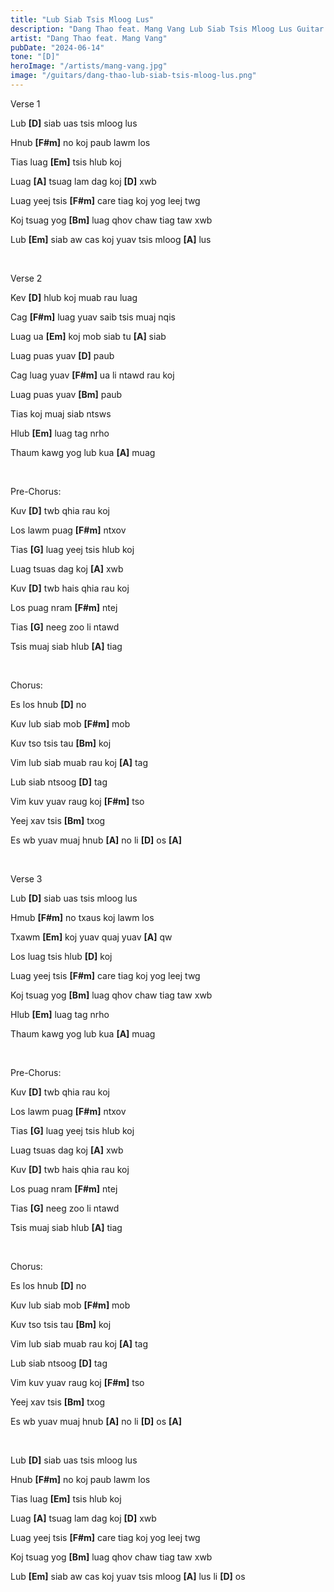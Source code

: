 ```yaml
---
title: "Lub Siab Tsis Mloog Lus"
description: "Dang Thao feat. Mang Vang Lub Siab Tsis Mloog Lus Guitar Chords"
artist: "Dang Thao feat. Mang Vang"
pubDate: "2024-06-14"
tone: "[D]"
heroImage: "/artists/mang-vang.jpg"
image: "/guitars/dang-thao-lub-siab-tsis-mloog-lus.png"
---
```


Verse 1

Lub <b>[D]</b> siab uas tsis mloog lus

Hnub <b>[F#m]</b> no koj paub lawm los

Tias luag <b>[Em]</b> tsis hlub koj

Luag <b>[A]</b> tsuag lam dag koj <b>[D]</b> xwb

Luag yeej tsis <b>[F#m]</b> care tiag koj yog leej twg

Koj tsuag yog <b>[Bm]</b> luag qhov chaw tiag taw xwb

Lub <b>[Em]</b> siab aw cas koj yuav tsis mloog <b>[A]</b> lus

<br />

Verse 2

Kev <b>[D]</b> hlub koj muab rau luag

Cag <b>[F#m]</b> luag yuav saib tsis muaj nqis

Luag ua <b>[Em]</b> koj mob siab tu <b>[A]</b> siab

Luag puas yuav <b>[D]</b> paub

Cag luag yuav <b>[F#m]</b> ua li ntawd rau koj

Luag puas yuav <b>[Bm]</b> paub

Tias koj muaj siab ntsws

Hlub <b>[Em]</b> luag tag nrho

Thaum kawg yog lub kua <b>[A]</b> muag

<br />

Pre-Chorus:

Kuv <b>[D]</b> twb qhia rau koj

Los lawm puag <b>[F#m]</b> ntxov

Tias <b>[G]</b> luag yeej tsis hlub koj

Luag tsuas dag koj <b>[A]</b> xwb

Kuv <b>[D]</b> twb hais qhia rau koj

Los puag nram <b>[F#m]</b> ntej

Tias <b>[G]</b> neeg zoo li ntawd

Tsis muaj siab hlub <b>[A]</b> tiag

<br />

Chorus:

Es los hnub <b>[D]</b> no

Kuv lub siab mob <b>[F#m]</b> mob

Kuv tso tsis tau <b>[Bm]</b> koj

Vim lub siab muab rau koj <b>[A]</b> tag

Lub siab ntsoog <b>[D]</b> tag

Vim kuv yuav raug koj <b>[F#m]</b> tso

Yeej xav tsis <b>[Bm]</b> txog

Es wb yuav muaj hnub <b>[A]</b> no li <b>[D]</b> os <b>[A]</b>

<br />

Verse 3

Lub <b>[D]</b> siab uas tsis mloog lus

Hmub <b>[F#m]</b> no txaus koj lawm los

Txawm <b>[Em]</b> koj yuav quaj yuav <b>[A]</b> qw

Los luag tsis hlub <b>[D]</b> koj

Luag yeej tsis <b>[F#m]</b> care tiag koj yog leej twg

Koj tsuag yog <b>[Bm]</b> luag qhov chaw tiag taw xwb

Hlub <b>[Em]</b> luag tag nrho

Thaum kawg yog lub kua <b>[A]</b> muag

<br />

Pre-Chorus:

Kuv <b>[D]</b> twb qhia rau koj

Los lawm puag <b>[F#m]</b> ntxov

Tias <b>[G]</b> luag yeej tsis hlub koj

Luag tsuas dag koj <b>[A]</b> xwb

Kuv <b>[D]</b> twb hais qhia rau koj

Los puag nram <b>[F#m]</b> ntej

Tias <b>[G]</b> neeg zoo li ntawd

Tsis muaj siab hlub <b>[A]</b> tiag

<br />

Chorus:

Es los hnub <b>[D]</b> no

Kuv lub siab mob <b>[F#m]</b> mob

Kuv tso tsis tau <b>[Bm]</b> koj

Vim lub siab muab rau koj <b>[A]</b> tag

Lub siab ntsoog <b>[D]</b> tag

Vim kuv yuav raug koj <b>[F#m]</b> tso

Yeej xav tsis <b>[Bm]</b> txog

Es wb yuav muaj hnub <b>[A]</b> no li <b>[D]</b> os <b>[A]</b>

<br />

Lub <b>[D]</b> siab uas tsis mloog lus

Hnub <b>[F#m]</b> no koj paub lawm los

Tias luag <b>[Em]</b> tsis hlub koj

Luag <b>[A]</b> tsuag lam dag koj <b>[D]</b> xwb

Luag yeej tsis <b>[F#m]</b> care tiag koj yog leej twg

Koj tsuag yog <b>[Bm]</b> luag qhov chaw tiag taw xwb

Lub <b>[Em]</b> siab aw cas koj yuav tsis mloog <b>[A]</b> lus li <b>[D]</b> os
